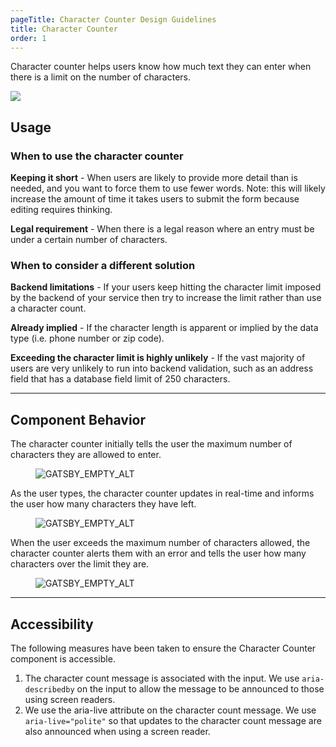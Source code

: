 ```yaml
---
pageTitle: Character Counter Design Guidelines
title: Character Counter
order: 1
---
```



<PageContent componentName="character_counter" type="design">

<LeadParagraph>
  Character counter helps users know how much text they can enter when there is
  a limit on the number of characters.
</LeadParagraph>

![ ](../../images/character-counter/intro-image.png)

## Usage

### When to use the character counter

**Keeping it short** - When users are likely to provide more detail than is needed, and you want to force them to use fewer words. Note: this will likely increase the amount of time it takes users to submit the form because editing requires thinking.

**Legal requirement** - When there is a legal reason where an entry must be under a certain number of characters.

### When to consider a different solution

**Backend limitations** - If your users keep hitting the character limit imposed by the backend of your service then try to increase the limit rather than use a character count.

**Already implied** - If the character length is apparent or implied by the data type (i.e. phone number or zip code).

**Exceeding the character limit is highly unlikely** - If the vast majority of users are very unlikely to run into backend validation, such as an address field that has a database field limit of 250 characters.

---

## Component Behavior

The character counter initially tells the user the maximum number of characters they are allowed to enter.

<div class="two-col">
  <div class="row">
    <div class="col col-1">
      <figure>
        <img src="../../images/character-counter/behavior-1.png" alt="GATSBY_EMPTY_ALT" />
      </figure>
    </div>
    <div class="col col-2"></div>
  </div>
</div>

As the user types, the character counter updates in real-time and informs the user how many characters they have left.

<div class="two-col">
  <div class="row">
    <div class="col col-1">
      <figure>
        <img src="../../images/character-counter/behavior-2.png" alt="GATSBY_EMPTY_ALT" />
      </figure>
    </div>
    <div class="col col-2"></div>
  </div>
</div>

When the user exceeds the maximum number of characters allowed, the character counter alerts them with an error and tells the user how many characters over the limit they are.

<div class="two-col">
  <div class="row">
    <div class="col col-1">
      <figure>
        <img src="../../images/character-counter/behavior-3.png" alt="GATSBY_EMPTY_ALT" />
      </figure>
    </div>
    <div class="col col-2"></div>
  </div>
</div>

---

## Accessibility

The following measures have been taken to ensure the Character Counter component is accessible.

1. The character count message is associated with the input. We use `aria-describedby` on the input to allow the message to be announced to those using screen readers.
2. We use the aria-live attribute on the character count message. We use `aria-live="polite"` so that updates to the character count message are also announced when using a screen reader.

</PageContent>
